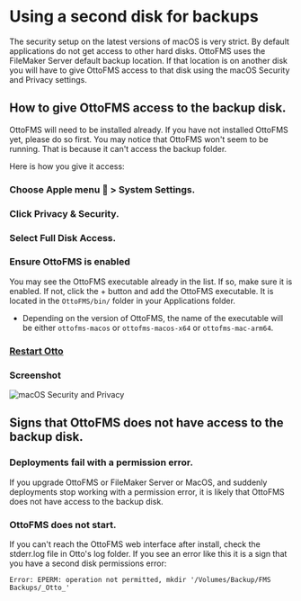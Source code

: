 
# Using a second disk for backups

The security setup on the latest versions of macOS is very strict. By default applications do not get access to other hard disks. OttoFMS uses the FileMaker Server default backup location. If that location is on another disk you will have to give OttoFMS access to that disk using the macOS Security and Privacy settings.

## How to give OttoFMS access to the backup disk.

OttoFMS will need to be installed already. If you have not installed OttoFMS yet, please do so first. You may notice that OttoFMS won't seem to be running. That is because it can't access the backup folder.

Here is how you give it access:

<Steps>

### Choose Apple menu  > System Settings.

### Click Privacy & Security.

### Select Full Disk Access.

### Ensure OttoFMS is enabled

You may see the OttoFMS executable already in the list. If so, make sure it is enabled. If not, click the + button and add the OttoFMS executable. It is located in the `OttoFMS/bin/` folder in your Applications folder.

- Depending on the version of OttoFMS, the name of the executable will be either `ottofms-macos` or `ottofms-macos-x64` or `ottofms-mac-arm64`.

### [Restart Otto](/managing-ottofms/starting-stopping#starting-stopping-and-restarting)

</Steps>

### Screenshot

![macOS Security and Privacy](/img/sec-priv.png)

## Signs that OttoFMS does not have access to the backup disk.

### Deployments fail with a permission error.

If you upgrade OttoFMS or FileMaker Server or MacOS, and suddenly deployments stop working with a permission error, it is likely that OttoFMS does not have access to the backup disk.

### OttoFMS does not start.

If you can't reach the OttoFMS web interface after install, check the stderr.log file in Otto's log folder. If you see an error like this it is a sign that you have a second disk permissions error:

```
Error: EPERM: operation not permitted, mkdir '/Volumes/Backup/FMS Backups/_Otto_'
```
